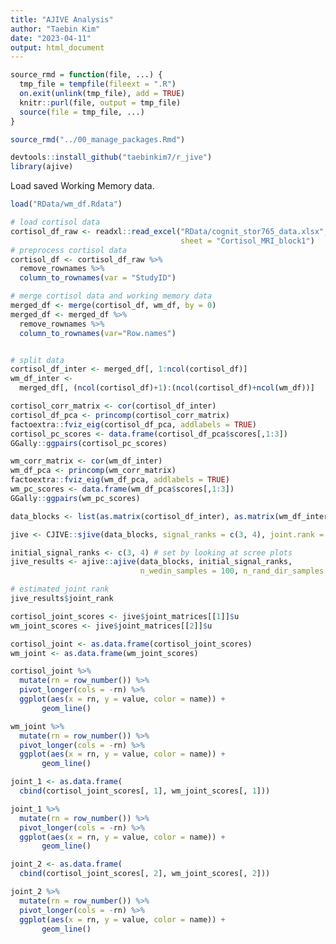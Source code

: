 ```yaml
---
title: "AJIVE Analysis"
author: "Taebin Kim"
date: "2023-04-11"
output: html_document
---
```


```r
source_rmd = function(file, ...) {
  tmp_file = tempfile(fileext = ".R")
  on.exit(unlink(tmp_file), add = TRUE)
  knitr::purl(file, output = tmp_file)
  source(file = tmp_file, ...)
}

source_rmd("../00_manage_packages.Rmd")
```

```r
devtools::install_github("taebinkim7/r_jive")
library(ajive)
```

Load saved Working Memory data.
```r
load("RData/wm_df.Rdata")
```

```r
# load cortisol data
cortisol_df_raw <- readxl::read_excel("RData/cognit_stor765_data.xlsx",
                                      sheet = "Cortisol_MRI_block1")
# preprocess cortisol data
cortisol_df <- cortisol_df_raw %>%
  remove_rownames %>%
  column_to_rownames(var = "StudyID")
```

```r
# merge cortisol data and working memory data
merged_df <- merge(cortisol_df, wm_df, by = 0)
merged_df <- merged_df %>%
  remove_rownames %>%
  column_to_rownames(var="Row.names")


# split data
cortisol_df_inter <- merged_df[, 1:ncol(cortisol_df)]
wm_df_inter <- 
  merged_df[, (ncol(cortisol_df)+1):(ncol(cortisol_df)+ncol(wm_df))]
```

```r
cortisol_corr_matrix <- cor(cortisol_df_inter)
cortisol_df_pca <- princomp(cortisol_corr_matrix)
factoextra::fviz_eig(cortisol_df_pca, addlabels = TRUE)
cortisol_pc_scores <- data.frame(cortisol_df_pca$scores[,1:3])
GGally::ggpairs(cortisol_pc_scores)
```

```r
wm_corr_matrix <- cor(wm_df_inter)
wm_df_pca <- princomp(wm_corr_matrix)
factoextra::fviz_eig(wm_df_pca, addlabels = TRUE)
wm_pc_scores <- data.frame(wm_df_pca$scores[,1:3])
GGally::ggpairs(wm_pc_scores)
```

```r
data_blocks <- list(as.matrix(cortisol_df_inter), as.matrix(wm_df_inter))

jive <- CJIVE::sjive(data_blocks, signal_ranks = c(3, 4), joint.rank = 2)
```

```r
initial_signal_ranks <- c(3, 4) # set by looking at scree plots
jive_results <- ajive::ajive(data_blocks, initial_signal_ranks, 
                             n_wedin_samples = 100, n_rand_dir_samples = 100)

# estimated joint rank
jive_results$joint_rank
```

```r
cortisol_joint_scores <- jive$joint_matrices[[1]]$u
wm_joint_scores <- jive$joint_matrices[[2]]$u

cortisol_joint <- as.data.frame(cortisol_joint_scores)
wm_joint <- as.data.frame(wm_joint_scores)

cortisol_joint %>%
  mutate(rn = row_number()) %>% 
  pivot_longer(cols = -rn) %>%
  ggplot(aes(x = rn, y = value, color = name)) + 
       geom_line()

wm_joint %>%
  mutate(rn = row_number()) %>% 
  pivot_longer(cols = -rn) %>%
  ggplot(aes(x = rn, y = value, color = name)) + 
       geom_line()

joint_1 <- as.data.frame(
  cbind(cortisol_joint_scores[, 1], wm_joint_scores[, 1]))

joint_1 %>%
  mutate(rn = row_number()) %>% 
  pivot_longer(cols = -rn) %>%
  ggplot(aes(x = rn, y = value, color = name)) + 
       geom_line()

joint_2 <- as.data.frame(
  cbind(cortisol_joint_scores[, 2], wm_joint_scores[, 2]))

joint_2 %>%
  mutate(rn = row_number()) %>% 
  pivot_longer(cols = -rn) %>%
  ggplot(aes(x = rn, y = value, color = name)) + 
       geom_line()
```
